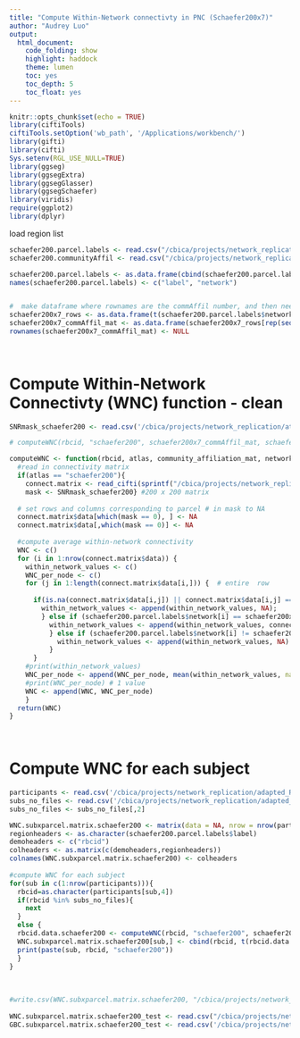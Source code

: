 ```yaml
---
title: "Compute Within-Network connectivty in PNC (Schaefer200x7)"
author: "Audrey Luo"
output:
  html_document:
    code_folding: show
    highlight: haddock
    theme: lumen
    toc: yes
    toc_depth: 5
    toc_float: yes
---
```

```r
knitr::opts_chunk$set(echo = TRUE)
library(ciftiTools)
ciftiTools.setOption('wb_path', '/Applications/workbench/')
library(gifti)
library(cifti)
Sys.setenv(RGL_USE_NULL=TRUE)
library(ggseg)
library(ggsegExtra)  
library(ggsegGlasser) 
library(ggsegSchaefer)  
library(viridis)
require(ggplot2)
library(dplyr)
```

 
load region list
```r
schaefer200.parcel.labels <- read.csv("/cbica/projects/network_replication/atlases/parcellations/schaefer200x7_ggseg_reordered.csv", header = T)
schaefer200.communityAffil <- read.csv("/cbica/projects/network_replication/atlases/parcellations/Schaefer_7Network/schaefer200x7CommunityAffiliation.1D_reordered.csv", header=T)

schaefer200.parcel.labels <- as.data.frame(cbind(schaefer200.parcel.labels$x, schaefer200.communityAffil$x))
names(schaefer200.parcel.labels) <- c("label", "network")


#  make dataframe where rownames are the commAffil number, and then need to transpose V1 to be rows 
schaefer200x7_rows <- as.data.frame(t(schaefer200.parcel.labels$network))
schaefer200x7_commAffil_mat <- as.data.frame(schaefer200x7_rows[rep(seq_len(nrow(schaefer200x7_rows)), each = 200), ])
rownames(schaefer200x7_commAffil_mat) <- NULL
 
 
```

# Compute Within-Network Connectivty (WNC) function - clean

```r
SNRmask_schaefer200 <- read.csv('/cbica/projects/network_replication/atlases/Masks/SNRmask_schaefer200x7_reordered.csv')

# computeWNC(rbcid, "schaefer200", schaefer200x7_commAffil_mat, schaefer200.parcel.labels$network)

computeWNC <- function(rbcid, atlas, community_affiliation_mat, network_assignment){
  #read in connectivity matrix
  if(atlas == "schaefer200"){
    connect.matrix <- read_cifti(sprintf("/cbica/projects/network_replication/pconn/%1$s/%1$s_ses-PNC1_task-rest_acq-singleband_space-fsLR_atlas-Schaefer217_den-91k_den-91k_bold.pconn.nii",rbcid))
    mask <- SNRmask_schaefer200} #200 x 200 matrix 
 
  # set rows and columns corresponding to parcel # in mask to NA
  connect.matrix$data[which(mask == 0), ] <- NA 
  connect.matrix$data[,which(mask == 0)] <- NA
  
  #compute average within-network connectivity 
  WNC <- c()
  for (i in 1:nrow(connect.matrix$data)) {  
    within_network_values <- c() 
    WNC_per_node <- c()
    for (j in 1:length(connect.matrix$data[i,])) {  # entire  row
       
      if(is.na(connect.matrix$data[i,j]) || connect.matrix$data[i,j] == 1) { # add NA if excluded by mask or identity
        within_network_values <- append(within_network_values, NA);
        } else if (schaefer200.parcel.labels$network[i] == schaefer200x7_commAffil_mat[i,j]) { 
          within_network_values <- append(within_network_values, connect.matrix$data[i,j])
          } else if (schaefer200.parcel.labels$network[i] != schaefer200x7_commAffil_mat[i,j]) {  
            within_network_values <- append(within_network_values, NA)
          } 
      }
    #print(within_network_values)  
    WNC_per_node <- append(WNC_per_node, mean(within_network_values, na.rm=TRUE))  
    #print(WNC_per_node) # 1 value
    WNC <- append(WNC, WNC_per_node)  
    } 
  return(WNC)
}
 
  
```

     

# Compute WNC for each subject  
```r

participants <- read.csv('/cbica/projects/network_replication/adapted_Rscripts/participants_allIDs.csv')
subs_no_files <- read.csv('/cbica/projects/network_replication/adapted_Rscripts/subs_no_files.csv', row.names=NULL)
subs_no_files <- subs_no_files[,2]

WNC.subxparcel.matrix.schaefer200 <- matrix(data = NA, nrow = nrow(participants), ncol = 201)
regionheaders <- as.character(schaefer200.parcel.labels$label)
demoheaders <- c("rbcid")
colheaders <- as.matrix(c(demoheaders,regionheaders))
colnames(WNC.subxparcel.matrix.schaefer200) <- colheaders
 
#compute WNC for each subject  
for(sub in c(1:nrow(participants))){
  rbcid=as.character(participants[sub,4])
  if(rbcid %in% subs_no_files){
    next
  }
  else {
  rbcid.data.schaefer200 <- computeWNC(rbcid, "schaefer200", schaefer200x7_commAffil_mat, schaefer200.parcel.labels$network)
  WNC.subxparcel.matrix.schaefer200[sub,] <- cbind(rbcid, t(rbcid.data.schaefer200))
  print(paste(sub, rbcid, "schaefer200"))
  }
}
 
 
 
#write.csv(WNC.subxparcel.matrix.schaefer200, "/cbica/projects/network_replication/WNC/WNC_subxparcel_matrix_schaefer200x7.csv", row.names=F, quote=F)
  
WNC.subxparcel.matrix.schaefer200_test <- read.csv("/cbica/projects/network_replication/WNC/WNC_subxparcel_matrix_schaefer200x7.csv") 
GBC.subxparcel.matrix.schaefer200_test <- read.csv('/cbica/projects/network_replication/GBC/GBC_subxparcel_matrix_schaefer200x17.csv') 
 

```
